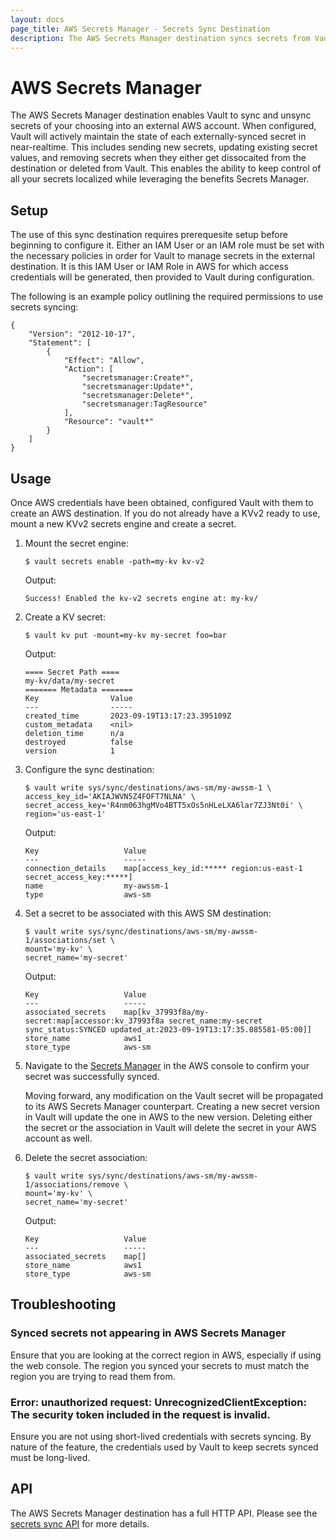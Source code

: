 ```yaml
---
layout: docs
page_title: AWS Secrets Manager - Secrets Sync Destination
description: The AWS Secrets Manager destination syncs secrets from Vault to AWS.
---
```


# AWS Secrets Manager

The AWS Secrets Manager destination enables Vault to sync and unsync secrets of your choosing into
an external AWS account. When configured, Vault will actively maintain the state of each externally-synced
secret in near-realtime. This includes sending new secrets, updating existing secret values, and removing
secrets when they either get dissocaited from the destination or deleted from Vault. This enables the
ability to keep control of all your secrets localized while leveraging the benefits Secrets Manager.

## Setup

The use of this sync destination requires prerequesite setup before beginning to configure it. Either an IAM
User or an IAM role must be set with the necessary policies in order for Vault to manage secrets in the
external destination. It is this IAM User or IAM Role in AWS for which access credentials will be generated,
then provided to Vault during configuration.

The following is an example policy outlining the required permissions to use secrets syncing:
```
{
	"Version": "2012-10-17",
	"Statement": [
    	{
    		"Effect": "Allow",
    		"Action": [
    			"secretsmanager:Create*",
    			"secretsmanager:Update*",
    			"secretsmanager:Delete*",
    			"secretsmanager:TagResource"
    		],
    		"Resource": "vault*"
    	}
	]
}
```

## Usage

Once AWS credentials have been obtained, configured Vault with them to create an AWS destination. If
you do not already have a KVv2 ready to use, mount a new KVv2 secrets engine and create a secret.

1. Mount the secret engine:
	```shell-session
	$ vault secrets enable -path=my-kv kv-v2
	```
	Output:
	```text
	Success! Enabled the kv-v2 secrets engine at: my-kv/
	```

1. Create a KV secret:
	```shell-session
	$ vault kv put -mount=my-kv my-secret foo=bar
	```
	Output:
	```text
	==== Secret Path ====
	my-kv/data/my-secret
	======= Metadata =======
	Key                Value
	---                -----
	created_time       2023-09-19T13:17:23.395109Z
	custom_metadata    <nil>
	deletion_time      n/a
	destroyed          false
	version            1
	```

1.	Configure the sync destination:

	```shell-session
	$ vault write sys/sync/destinations/aws-sm/my-awssm-1 \
	access_key_id='AKIAJWVN5Z4FOFT7NLNA' \
	secret_access_key='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' \
	region='us-east-1'
	```
	Output:
	```text
	Key                   Value
	---                   -----
	connection_details    map[access_key_id:***** region:us-east-1 secret_access_key:*****]
	name                  my-awssm-1
	type                  aws-sm
	```

1.	Set a secret to be associated with this AWS SM destination:
	```shell-session
	$ vault write sys/sync/destinations/aws-sm/my-awssm-1/associations/set \
	mount='my-kv' \
	secret_name='my-secret'
	```
	Output:
	```
	Key                   Value
	---                   -----
	associated_secrets    map[kv_37993f8a/my-secret:map[accessor:kv_37993f8a secret_name:my-secret sync_status:SYNCED updated_at:2023-09-19T13:17:35.085581-05:00]]
	store_name            aws1
	store_type            aws-sm
	```

1. Navigate to the [Secrets Manager](https://console.aws.amazon.com/secretsmanager/) in the AWS console
	to confirm your secret was successfully synced.

	Moving forward, any modification on the Vault secret will be propagated to its AWS Secrets Manager
	counterpart. Creating a new secret version in Vault will update the one in AWS to the new version. Deleting either
	the secret or the association in Vault will delete the secret in your AWS account as well.

1. Delete the secret association:
	```shell-session
	$ vault write sys/sync/destinations/aws-sm/my-awssm-1/associations/remove \
	mount='my-kv' \
	secret_name='my-secret'
	```
	Output:
	```text
	Key                   Value
	---                   -----
	associated_secrets    map[]
	store_name            aws1
	store_type            aws-sm
	```

## Troubleshooting

### Synced secrets not appearing in AWS Secrets Manager

Ensure that you are looking at the correct region in AWS, especially if using the web console.
The region you synced your secrets to must match the region you are trying to read them from.

### Error: unauthorized request: UnrecognizedClientException: The security token included in the request is invalid.

Ensure you are not using short-lived credentials with secrets syncing. By nature of the feature,
the credentials used by Vault to keep secrets synced must be long-lived.

## API

The AWS Secrets Manager destination has a full HTTP API. Please see the [secrets sync API](/vault/api-docs/system/secrets-sync) for more details.
